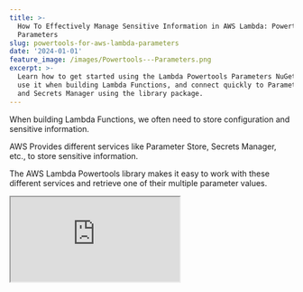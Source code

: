 ```yaml
---
title: >-
  How To Effectively Manage Sensitive Information in AWS Lambda: Powertools
  Parameters
slug: powertools-for-aws-lambda-parameters
date: '2024-01-01'
feature_image: /images/Powertools---Parameters.png
excerpt: >-
  Learn how to get started using the Lambda Powertools Parameters NuGet package,
  use it when building Lambda Functions, and connect quickly to Parameter Store
  and Secrets Manager using the library package.
---
```

When building Lambda Functions, we often need to store configuration and sensitive information.

AWS Provides different services like Parameter Store, Secrets Manager, etc., to store sensitive information.

The AWS Lambda Powertools library makes it easy to work with these different services and retrieve one of their multiple parameter values.

<iframe src="https://www.youtube.com/embed/3Mdbaf4ox78?feature=oembed" />

In this blog post, let’s learn how to get started using the Lambda Powertools Parameters NuGet package, use it when building Lambda Functions, and connect quickly to Parameter Store and Secrets Manager using the library package.

_This article is sponsored by AWS and is part of my_ [_AWS Series_](/tag/aws/)_._

## AWS Powertools Parameters Package

Powertools Parameters utility is available as a NuGet package. To get started using it from the application, install [AWS.Lambda.Powertools.Parameters](https://www.nuget.org/packages?q=AWS.Lambda.Powertools.Parameters) NuGet package.

Once installed, we can use it to integrate with the various AWS Services to manage secrets and configuration.

## AWS Lambda & Parameters Store

AWS Parameter Store is a centralized, secure store for your application configuration.

Parameter Store, a part of AWS Systems Manager, provides secure storage for application configuration and secret data. As parameter values, you can store passwords, database strings, Amazon Machine Image (AMI) IDs, API Keys, etc.

<PostCard 
  title="AWS Parameter Store For The .NET Developer: How to Easily Get Started"
  description="Learn how to get started with AWS Parameter Store and use it from a .NET application to store and retrieve configuration data. Understand how parameters are versioned and how to use labels and hierarchies to manage parameters better. Seamlessly use the built-in .NET Configuration capabilities to loa"
  slug="aws-parameter-store/"
  image="/images/size/w1200/security_lock.jpg"
/>

Parameter Store makes decoupling your code from configuration easy and acts as version control for your configuration data.

### Retrieving Secrets From Parameter Store

You can either retrieve one or multiple secrets at a time from the Parameter Store.

The Powertools Parameter utility provides the `ParametersManager.SsmProvider` utility class to interact with the Parameter Store.

```csharp
    var value = await ParametersManager.SsmProvider.GetAsync("/Value1");
    var multiple = await ParametersManager.SsmProvider
         .GetMultipleAsync("/weather-app/");
```

Use `GetAsync` method to retrieve one value and the `GetMultipleAsync` method to return multiple values given a key prefix.

In the example about, `value` represents the value of the key '_/Value_', and multiple has all the parameter key values that start with '_/weather-app_'.

### Lambda Permissions for Parameter Store

For the Lambda Function to retrieve values from the Parameter Store, it needs appropriate permissions.

Let's update the IAM permission of our Lambda function and add the below policy to give it permission to retrieve the required keys.

To retrieve one parameter, we need the `ssm:GetParameter` and for multiple `ssm:GetParametersByPath` Action permissions. The below policy provides all actions starting with 'ssm:GetParameter', which is denoted by the '\*' at the end.

```json
{
  "PolicyName": "OrderApiParametersStorePolicy",
  "PolicyDocument": {
    "Version": "2012-10-17",
    "Statement": [
      {
        "Effect": "Allow",
        "Action": "ssm:GetParameter*",
        "Resource": [
          "arn:aws:ssm:ap-southeast-2:189107071895:parameter/Value1",
          "arn:aws:ssm:ap-southeast-2:189107071895:parameter/weather-app/*"
        ]
      }
    ]
  }
}
```

### Transforming Parameter Store Values

The Parameters utility supports transforming of values stored in Parameter Store.

For e.g., the parameter '/my-configuration' is stored as JSON in the Parameter Store.

When retrieving the value, we can use the `WithTransformation` and specify to use JSON Transformation. This allows us to automatically deserialize the configuration to a custom type that we specify (in this case `MyConfiguration`)

```csharp
var myConfiguration = await ParametersManager.SsmProvider.WithTransformation(Transformation.Json)
     .GetAsync<MyConfiguration>("/my-configuration");
...
public class MyConfiguration
{
    public string Secret { get; set; }
    public string Url { get; set; }
}
```

The utility also supports [Base64 transformation](https://docs.powertools.aws.dev/lambda/dotnet/utilities/parameters/#transform-values).

## AWS Lambda & Secrets Manager

AWS Secrets Manager provides a centralized store to manage your application secrets.

Secrets can be information like passwords, credentials, connection strings, API keys, etc. Secrets Manager helps you protect access to your IT resources and data by enabling you to rotate and manage access to your secrets.

<PostCard 
  title="How Best To Secure Secrets When Building .NET Applications on AWS"
  description="Learn how to get started with using AWS Secrets Manager using a .NET Application. We will learn to connect to Secrets Manager from .NET using the client SDK and retrieve secrets. We will also see how to integrate Secrets Manager into built-in .NET Configuration and seamlessly use secrets from our ap"
  slug="aws-secrets-manager/"
  image="/images/size/w1200/secure-padlock.jpg"
/>

### Retrieving Secrets From Secrets Manager

The Parameters utility provides `ParametersManager.SecretsProvider` to retrieve secrets from the Secrets Manager.

Secrets Manager currently supports only retrieving one secret value at a time. Trying to use the `GetMultipleAsync` method will throw an exception at runtime.

```csharp
var secret1 = await ParametersManager.SecretsProvider
       .GetAsync("weather-app/secret1");
```

### Lambda Permissions for Secrets Manager

The Lambda Function requires `secretsmanager:GetSecretValue` permission on the Secret Values to return them successfully.

Let's update the IAM Permission also to include the required permission to retrieve the Secret from Secrets Manager, as shown below.

```json
{
  "PolicyName": "OrderApiSecretsStorePolicy",
  "PolicyDocument": {
    "Version": "2012-10-17",
    "Statement": [
      {
        "Effect": "Allow",
        "Action": "secretsmanager:GetSecretValue",
        "Resource": [
          "arn:aws:secretsmanager:ap-southeast-2:189107071895:secret:weather-app/secret1*"
        ]
      }
    ]
  }
}
```

## DynamoDB Provider

The Parameters utility also supports using the DynamoDB table as a source of Parameter key values.

You can use the `ParametersManager.DynamoDBProvider` to interact with the configurated DynamoDB table to return key-value pair.

I'll leave that exercise to you to explore and use. You can read more about it [here in the documentation](https://docs.powertools.aws.dev/lambda/dotnet/utilities/parameters/#dynamodb-provider)key-value.

Have a great New Year!
